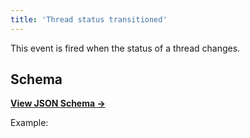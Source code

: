 ```yaml
---
title: 'Thread status transitioned'
---
```


This event is fired when the status of a thread changes.

## Schema

[**View JSON Schema →**](https://core-api.uk.plain.com/webhooks/schema.json)

Example:

<Snippet file="webhooks/thread-status-transitioned.mdx" />
